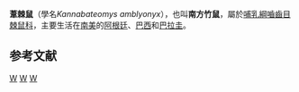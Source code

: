 {{Speciesbox
| taxon = Kannabateomys amblyonyx
| status = LC |  status_system = iucn3.1
| status_ref = <ref name=iucn>  {{IUCN2010|version=2010.3| assessors = Catzeflis, F., Patton J., Percequillo,  A., Bonvicino, C. & Weksler, M. | year = 2008 | id = 57572 | title =  Kannabateomys amblyonyx |downloaded = 2010-10-22}}</ref>
| parent_authority = Jentink, 1891
| authority = Wagner, 1845
}}

'''葦棘鼠'''（學名''Kannabateomys amblyonyx''），也叫'''南方竹鼠'''，屬於[[哺乳綱|哺乳綱]][[嚙齒目|嚙齒目]][[棘鼠科|棘鼠科]]，主要生活在[[南美|南美]]的[[阿根廷|阿根廷]]、[[巴西|巴西]]和[[巴拉圭|巴拉圭]]。

== 参考文献 ==
{{reflist}}

{{mammal-stub}}
{{Taxonbar}}
[[Category:IUCN红色名录无危物种|W]]
[[Category:葦棘鼠屬|W]]
[[Category:1845年描述的动物|W]]